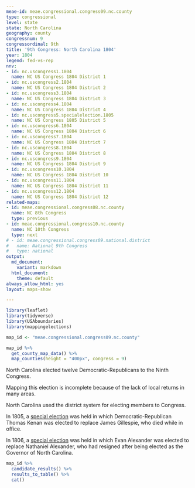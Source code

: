 ```yaml
---
meae-id: meae.congressional.congress09.nc.county
type: congressional
level: state
state: North Carolina
geography: county
congressnum: 9
congressordinal: 9th
title: '9th Congress: North Carolina 1804'
year: 1804
legend: fed-vs-rep
nnv:
- id: nc.uscongress1.1804
  name: NC US Congress 1804 District 1
- id: nc.uscongress2.1804
  name: NC US Congress 1804 District 2
- id: nc.uscongress3.1804
  name: NC US Congress 1804 District 3
- id: nc.uscongress4.1804
  name: NC US Congress 1804 District 4
- id: nc.uscongress5.specialelection.1805
  name: NC US Congress 1805 District 5
- id: nc.uscongress6.1804
  name: NC US Congress 1804 District 6
- id: nc.uscongress7.1804
  name: NC US Congress 1804 District 7
- id: nc.uscongress8.1804
  name: NC US Congress 1804 District 8
- id: nc.uscongress9.1804
  name: NC US Congress 1804 District 9
- id: nc.uscongress10.1804
  name: NC US Congress 1804 District 10
- id: nc.uscongress11.1804
  name: NC US Congress 1804 District 11
- id: nc.uscongress12.1804
  name: NC US Congress 1804 District 12
related-maps:
- id: meae.congressional.congress08.nc.county
  name: NC 8th Congress
  type: previous
- id: meae.congressional.congress10.nc.county
  name: NC 10th Congress
  type: next
# - id: meae.congressional.congress09.national.district
#   name: National 9th Congress
#   type: national
output:
  md_document:
    variant: markdown
  html_document:
    theme: default
always_allow_html: yes
layout: maps-show

---
```


```r
library(leaflet)
library(tidyverse)
library(USAboundaries)
library(mappingelections)

map_id <- "meae.congressional.congress09.nc.county"
```

<div class="map">

```r
map_id %>%
  get_county_map_data() %>%
  map_counties(height = "400px", congress = 9)
```

</div>

North Carolina elected twelve Democratic-Republicans to the Ninth Congress.

Mapping this election is incomplete because of the lack of local returns in many areas.

North Carolina used the district system for electing members to Congress.

In 1805, a [special election](https://elections.lib.tufts.edu/catalog/tufts:nc.uscongress5.specialelection.1805) was held in which Democratic-Republican Thomas Kenan was elected to replace James Gillespie, who died while in office.

In 1806, a [special election](https://elections.lib.tufts.edu/catalog/tufts:nc.uscongress10.special.1806) was held in which Evan Alexander was elected to replace Nathaniel Alexander, who had resigned after being elected as the Governor of North Carolina.

<div class="results-table">

```r
map_id %>%
  candidate_results() %>%
  results_to_table() %>%
  cat()
```

</div>
